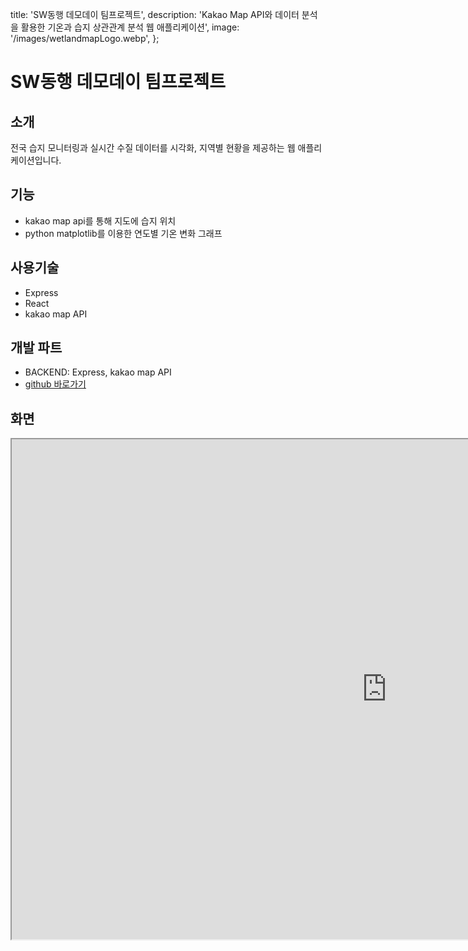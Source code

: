  title: 'SW동행 데모데이 팀프로젝트',
  description: 'Kakao Map API와 데이터 분석을 활용한 기온과 습지 상관관계 분석 웹 애플리케이션',
  image: '/images/wetlandmapLogo.webp',
};


# SW동행 데모데이 팀프로젝트

## 소개

전국 습지 모니터링과 실시간 수질 데이터를 시각화, 지역별 현황을 제공하는 웹 애플리케이션입니다.

## 기능

- kakao map api를 통해 지도에 습지 위치
- python matplotlib를 이용한 연도별 기온 변화 그래프

## 사용기술

- Express
- React
- kakao map API

## 개발 파트

- BACKEND: Express, kakao map API
- [github 바로가기](https://github.com/doca41531/expressdemoday)

## 화면

<iframe
  src="https://demo-day-front.vercel.app/"
  width="1200px"
  height="800px"
  style={{
    border: '1px solid #ccc',
    borderRadius: '8px',
    boxShadow: '0 0 10px rgba(0,0,0,0.1)',
    display: 'block',
    margin: '0 auto'
  }}
  title="WebLandMap Demo"/>